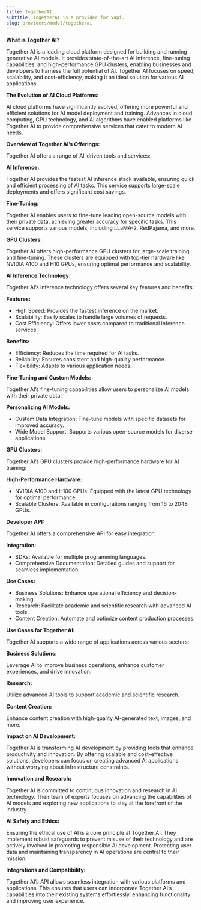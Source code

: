 ```yaml
---
title: TogetherAI
subtitle: TogetherAI is a provider for Vapi.
slug: providers/model/togetherai
---
```



**What is Together AI?**

Together AI is a leading cloud platform designed for building and running generative AI models. It provides state-of-the-art AI inference, fine-tuning capabilities, and high-performance GPU clusters, enabling businesses and developers to harness the full potential of AI. Together AI focuses on speed, scalability, and cost-efficiency, making it an ideal solution for various AI applications.

**The Evolution of AI Cloud Platforms:**

AI cloud platforms have significantly evolved, offering more powerful and efficient solutions for AI model deployment and training. Advances in cloud computing, GPU technology, and AI algorithms have enabled platforms like Together AI to provide comprehensive services that cater to modern AI needs.

**Overview of Together AI’s Offerings:**

Together AI offers a range of AI-driven tools and services:

**AI Inference:**

Together AI provides the fastest AI inference stack available, ensuring quick and efficient processing of AI tasks. This service supports large-scale deployments and offers significant cost savings.

**Fine-Tuning:**

Together AI enables users to fine-tune leading open-source models with their private data, achieving greater accuracy for specific tasks. This service supports various models, including LLaMA-2, RedPajama, and more.

**GPU Clusters:**

Together AI offers high-performance GPU clusters for large-scale training and fine-tuning. These clusters are equipped with top-tier hardware like NVIDIA A100 and H10 GPUs, ensuring optimal performance and scalability.

**AI Inference Technology:**

Together AI’s inference technology offers several key features and benefits:

**Features:**

- High Speed: Provides the fastest inference on the market.
- Scalability: Easily scales to handle large volumes of requests.
- Cost Efficiency: Offers lower costs compared to traditional inference services.


**Benefits:**

- Efficiency: Reduces the time required for AI tasks.
- Reliability: Ensures consistent and high-quality performance.
- Flexibility: Adapts to various application needs.

**Fine-Tuning and Custom Models:**

Together AI’s fine-tuning capabilities allow users to personalize AI models with their private data:

**Personalizing AI Models:**

- Custom Data Integration: Fine-tune models with specific datasets for improved accuracy.
- Wide Model Support: Supports various open-source models for diverse applications.


**GPU Clusters:**

Together AI’s GPU clusters provide high-performance hardware for AI training:

**High-Performance Hardware:**

- NVIDIA A100 and H100 GPUs: Equipped with the latest GPU technology for optimal performance.
- Scalable Clusters: Available in configurations ranging from 16 to 2048 GPUs.


**Developer API:**

Together AI offers a comprehensive API for easy integration:


**Integration:**

- SDKs: Available for multiple programming languages.
- Comprehensive Documentation: Detailed guides and support for seamless implementation.

**Use Cases:**

- Business Solutions: Enhance operational efficiency and decision-making.
- Research: Facilitate academic and scientific research with advanced AI tools.
- Content Creation: Automate and optimize content production processes.

**Use Cases for Together AI:**

Together AI supports a wide range of applications across various sectors:

**Business Solutions:**

Leverage AI to improve business operations, enhance customer experiences, and drive innovation.

**Research:**

Utilize advanced AI tools to support academic and scientific research.

**Content Creation:**

Enhance content creation with high-quality AI-generated text, images, and more.

**Impact on AI Development:**

Together AI is transforming AI development by providing tools that enhance productivity and innovation. By offering scalable and cost-effective solutions, developers can focus on creating advanced AI applications without worrying about infrastructure constraints.

**Innovation and Research:**

Together AI is committed to continuous innovation and research in AI technology. Their team of experts focuses on advancing the capabilities of AI models and exploring new applications to stay at the forefront of the industry.

**AI Safety and Ethics:**

Ensuring the ethical use of AI is a core principle at Together AI. They implement robust safeguards to prevent misuse of their technology and are actively involved in promoting responsible AI development. Protecting user data and maintaining transparency in AI operations are central to their mission.

**Integrations and Compatibility:**

Together AI’s API allows seamless integration with various platforms and applications. This ensures that users can incorporate Together AI’s capabilities into their existing systems effortlessly, enhancing functionality and improving user experience.